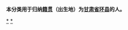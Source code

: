 {{Catnav|頁面分類|各種主題的頁面分類|依中国各省来作的分类|各地中国人|甘肃人|庆阳人}}
{{Catnav|頁面分類|人物|各國人物|中国人|各地中国人|甘肃人|庆阳人}}

'''本分类用于归纳[[籍贯|籍贯]]（出生地）为[[甘肃省|甘肃省]][[环县|环县]]的人。'''

[[Category:庆阳人|*]]
[[Category:环县|*]]